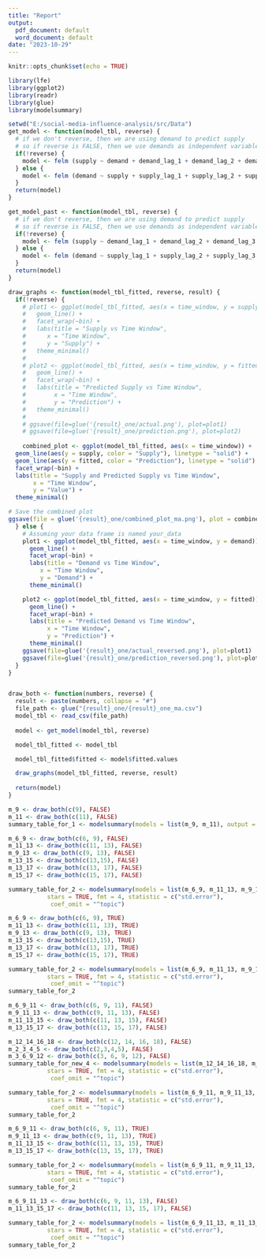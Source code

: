 ```yaml
---
title: "Report"
output:
  pdf_document: default
  word_document: default
date: "2023-10-29"
---
```


```r
knitr::opts_chunk$set(echo = TRUE)
```


```r
library(lfe)
library(ggplot2)
library(readr)
library(glue)
library(modelsummary)

setwd("E:/social-media-influence-analysis/src/Data")
get_model <- function(model_tbl, reverse) {
  # if we don't reverse, then we are using demand to predict supply
  # so if reverse is FALSE, then we use demands as independent variables
  if(!reverse) {
    model <- felm (supply ~ demand + demand_lag_1 + demand_lag_2 + demand_lag_3 + demand_lag_4 + demand_lag_5 + demand_lag_6 | time_window + bin, data = model_tbl)
  } else {
    model <- felm (demand ~ supply + supply_lag_1 + supply_lag_2 + supply_lag_3 + supply_lag_4 |  time_window + bin, data = model_tbl)
  }
  return(model)
}

get_model_past <- function(model_tbl, reverse) {
  # if we don't reverse, then we are using demand to predict supply
  # so if reverse is FALSE, then we use demands as independent variables
  if(!reverse) {
    model <- felm (supply ~ demand_lag_1 + demand_lag_2 + demand_lag_3 + demand_lag_4 |  time_window + bin, data = model_tbl)
  } else {
    model <- felm (demand ~ supply_lag_1 + supply_lag_2 + supply_lag_3 + supply_lag_4 |  time_window + bin, data = model_tbl)
  }
  return(model)
}

draw_graphs <- function(model_tbl_fitted, reverse, result) {
  if(!reverse) {
    # plot1 <- ggplot(model_tbl_fitted, aes(x = time_window, y = supply)) +
    #   geom_line() +
    #   facet_wrap(~bin) +
    #   labs(title = "Supply vs Time Window",
    #      x = "Time Window",
    #      y = "Supply") +
    #   theme_minimal()
    # 
    # plot2 <- ggplot(model_tbl_fitted, aes(x = time_window, y = fitted)) +
    #   geom_line() +
    #   facet_wrap(~bin) +
    #   labs(title = "Predicted Supply vs Time Window",
    #        x = "Time Window",
    #        y = "Prediction") +
    #   theme_minimal()
    # 
    # ggsave(file=glue('{result}_one/actual.png'), plot=plot1)
    # ggsave(file=glue('{result}_one/prediction.png'), plot=plot2)
    
    combined_plot <- ggplot(model_tbl_fitted, aes(x = time_window)) +
  geom_line(aes(y = supply, color = "Supply"), linetype = "solid") +
  geom_line(aes(y = fitted, color = "Prediction"), linetype = "solid") +
  facet_wrap(~bin) +
  labs(title = "Supply and Predicted Supply vs Time Window",
       x = "Time Window",
       y = "Value") +
  theme_minimal()

# Save the combined plot
ggsave(file = glue('{result}_one/combined_plot_ma.png'), plot = combined_plot)
  } else {
    # Assuming your data frame is named your_data
    plot1 <- ggplot(model_tbl_fitted, aes(x = time_window, y = demand)) +
      geom_line() +
      facet_wrap(~bin) +
      labs(title = "Demand vs Time Window",
         x = "Time Window",
         y = "Demand") +
      theme_minimal()

    plot2 <- ggplot(model_tbl_fitted, aes(x = time_window, y = fitted)) +
      geom_line() +
      facet_wrap(~bin) +
      labs(title = "Predicted Demand vs Time Window",
           x = "Time Window",
           y = "Prediction") +
      theme_minimal()
    ggsave(file=glue('{result}_one/actual_reversed.png'), plot=plot1)
    ggsave(file=glue('{result}_one/prediction_reversed.png'), plot=plot2)
  }
}


draw_both <- function(numbers, reverse) {
  result <- paste(numbers, collapse = "#")
  file_path <- glue("{result}_one/{result}_one_ma.csv")
  model_tbl <- read_csv(file_path)
  
  model <- get_model(model_tbl, reverse)

  model_tbl_fitted <- model_tbl

  model_tbl_fitted$fitted <- model$fitted.values

  draw_graphs(model_tbl_fitted, reverse, result)
  
  return(model)
}

```

```r
m_9 <- draw_both(c(9), FALSE)
m_11 <- draw_both(c(11), FALSE)
summary_table_for_1 <- modelsummary(models = list(m_9, m_11), output = "latex", stats = TRUE, fmt=4, statistic = c("std.error"), coef_omit = "^topic")
```

```r
m_6_9 <- draw_both(c(6, 9), FALSE)
m_11_13 <- draw_both(c(11, 13), FALSE)
m_9_13 <- draw_both(c(9, 13), FALSE)
m_13_15 <- draw_both(c(13,15), FALSE)
m_13_17 <- draw_both(c(13, 17), FALSE)
m_15_17 <- draw_both(c(15, 17), FALSE)
```

``` r
summary_table_for_2 <- modelsummary(models = list(m_6_9, m_11_13, m_9_13, m_13_15, m_13_17, m_15_17), output="latex", 
           stars = TRUE, fmt = 4, statistic = c("std.error"), 
            coef_omit = "^topic")
```

``` r
m_6_9 <- draw_both(c(6, 9), TRUE)
m_11_13 <- draw_both(c(11, 13), TRUE)
m_9_13 <- draw_both(c(9, 13), TRUE)
m_13_15 <- draw_both(c(13,15), TRUE)
m_13_17 <- draw_both(c(13, 17), TRUE)
m_15_17 <- draw_both(c(15, 17), TRUE)
```

``` r
summary_table_for_2 <- modelsummary(models = list(m_6_9, m_11_13, m_9_13, m_13_15, m_13_17, m_15_17), output="latex", 
           stars = TRUE, fmt = 4, statistic = c("std.error"), 
            coef_omit = "^topic")
summary_table_for_2
```

``` r
m_6_9_11 <- draw_both(c(6, 9, 11), FALSE)
m_9_11_13 <- draw_both(c(9, 11, 13), FALSE)
m_11_13_15 <- draw_both(c(11, 13, 15), FALSE)
m_13_15_17 <- draw_both(c(13, 15, 17), FALSE)

m_12_14_16_18 <- draw_both(c(12, 14, 16, 18), FALSE)
m_2_3_4_5 <- draw_both(c(2,3,4,5), FALSE)
m_3_6_9_12 <- draw_both(c(3, 6, 9, 12), FALSE)
summary_table_for_new_4 <- modelsummary(models = list(m_12_14_16_18, m_2_3_4_5, m_3_6_9_12), output="latex", 
           stars = TRUE, fmt = 4, statistic = c("std.error"), 
            coef_omit = "^topic")
```

``` r
summary_table_for_2 <- modelsummary(models = list(m_6_9_11, m_9_11_13, m_11_13_15, m_13_15_17), output="latex", 
           stars = TRUE, fmt = 4, statistic = c("std.error"), 
            coef_omit = "^topic")
summary_table_for_2
```

``` r
m_6_9_11 <- draw_both(c(6, 9, 11), TRUE)
m_9_11_13 <- draw_both(c(9, 11, 13), TRUE)
m_11_13_15 <- draw_both(c(11, 13, 15), TRUE)
m_13_15_17 <- draw_both(c(13, 15, 17), TRUE)

```

``` r
summary_table_for_2 <- modelsummary(models = list(m_6_9_11, m_9_11_13, m_11_13_15, m_13_15_17), output="latex", 
           stars = TRUE, fmt = 4, statistic = c("std.error"), 
            coef_omit = "^topic")
summary_table_for_2
```

``` r
m_6_9_11_13 <- draw_both(c(6, 9, 11, 13), FALSE)
m_11_13_15_17 <- draw_both(c(11, 13, 15, 17), FALSE)
```

``` r
summary_table_for_2 <- modelsummary(models = list(m_6_9_11_13, m_11_13_15_17), output="latex", 
           stars = TRUE, fmt = 4, statistic = c("std.error"), 
            coef_omit = "^topic")
summary_table_for_2
```

